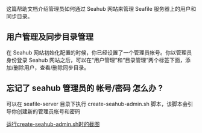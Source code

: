 这篇帮助文档介绍管理员如何通过 Seahub 网站来管理 Seafile 服务器上的用户和同步目录。

== 用户管理及同步目录管理 ==

在 Seahub 网站初始化配置的时候，你已经设置了一个管理员帐号。你以管理员身份登录 Seahub 网站之后，可以在“用户管理”和“目录管理”两个标签下面，添加/删除用户，查看/删除同步目录。

== 忘记了 seahub 管理员的 帐号/密码 怎么办 ? ==

可以在 seafile-server 目录下执行 create-seahub-admin.sh 脚本，该脚本会引导你创建新的管理员帐号和密码

[[images/create-seahub-admin.png|运行create-seahub-admin.sh时的截图]]
